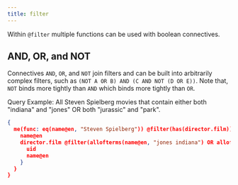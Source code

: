 ```yaml
---
title: filter
---
```



<DgraphWIP />

Within `@filter` multiple functions can be used with boolean connectives.

## AND, OR, and NOT

Connectives `AND`, `OR`, and `NOT` join filters and can be built into
arbitrarily complex filters, such as `(NOT A OR B) AND (C AND NOT (D OR E))`.
Note that, `NOT` binds more tightly than `AND` which binds more tightly than
`OR`.

Query Example: All Steven Spielberg movies that contain either both "indiana"
and "jones" OR both "jurassic" and "park".

```json
{
  me(func: eq(name@en, "Steven Spielberg")) @filter(has(director.film)) {
    name@en
    director.film @filter(allofterms(name@en, "jones indiana") OR allofterms(name@en, "jurassic park")) {
      uid
      name@en
    }
  }
}
```
